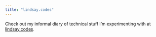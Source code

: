 ```yaml
---
title: "lindsay.codes"
---
```


Check out my informal diary of technical stuff I'm experimenting with at [lindsay.codes](https://lindsay.codes).

